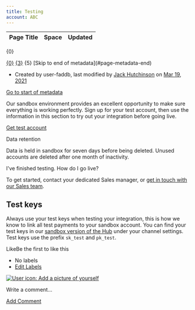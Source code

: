 ```yaml
---
title: Testing
account: ABC
---
```


<table class="aui"> <thead> <tr class="header"> <th class="search-result-title">Page Title</th> <th class="search-result-space">Space</th> <th class="search-result-date">Updated</th> </tr> </thead> </table> <p class="search-result-count">{0}</p> <tr class="search-result"> <td class="search-result-title"><a href="{1}" class="content-type-{2}"><span>{0}</span></a></td> <td class="search-result-space"><a class="space" href="/display/{4}/" title="{3}">{3}</a></td> <td class="search-result-date"><span class="date" title="{6}">{5}</span></td> </tr> [Skip to end of metadata](#page-metadata-end)

*   Created by user-faddb, last modified by [Jack Hutchinson](    /display/~jack.hutchinson
    ) on [Mar 19, 2021](/pages/diffpagesbyversion.action?pageId=2785745&selectedPageVersions=8&selectedPageVersions=9 "Show changes")

[Go to start of metadata](#page-metadata-start)

Our sandbox environment provides an excellent opportunity to make sure everything is working perfectly. Sign up for your test account, then use the information in this section to try out your integration before going live.

[Get test account](https://www.checkout.com/get-test-account)

Data retention

Data is held in sandbox for seven days before being deleted. Unused accounts are deleted after one month of inactivity.

I've finished testing. How do I go live?

To get started, contact your dedicated Sales manager, or [get in touch with our Sales team](https://www.checkout.com/contact-sales).

Test keys
---------

Always use your test keys when testing your integration, this is how we know to link all test payments to your sandbox account. You can find your test keys in our [sandbox version of the Hub](https://sandbox.checkout.com) under your channel settings. Test keys use the prefix `sk_test` and `pk_test`.

LikeBe the first to like this

*   No labels
*   [Edit Labels](# "Edit Labels (Type 'l')")

[![User icon: Add a picture of yourself](/s/en_GB/7901/abf7b35644d5a5d1d7e4b0969a83e8eb2b569fb5/_/images/icons/profilepics/add_profile_pic.svg)](/users/profile/editmyprofilepicture.action)

Write a comment…

[Add Comment](/display/DOCS/Testing?showComments=true&showCommentArea=true#addcomment)